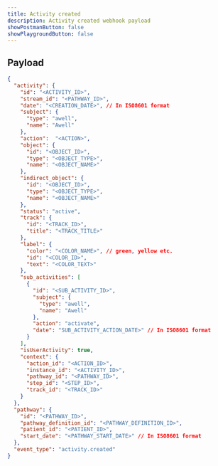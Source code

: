 ```yaml
---
title: Activity created
description: Activity created webhook payload
showPostmanButton: false
showPlaygroundButton: false
---
```


## Payload

```json
{
  "activity": {
    "id": "<ACTIVITY_ID>",
    "stream_id": "<PATHWAY_ID>",
    "date": "<CREATION_DATE>", // In ISO8601 format
    "subject": {
      "type": "awell",
      "name": "Awell"
    },
    "action":  "<ACTION>",
    "object": {
      "id": "<OBJECT_ID>",
      "type": "<OBJECT_TYPE>",
      "name": "<OBJECT_NAME>"
    },
    "indirect_object": {
      "id": "<OBJECT_ID>",
      "type": "<OBJECT_TYPE>",
      "name": "<OBJECT_NAME>"
    },
    "status": "active",
    "track": {
      "id": "<TRACK_ID>",
      "title": "<TRACK_TITLE>"
    },
    "label": {
      "color": "<COLOR_NAME>", // green, yellow etc.
      "id": "<COLOR_ID>",
      "text": "<COLOR_TEXT>"
    },
    "sub_activities": [
      {
        "id": "<SUB_ACTIVITY_ID>",
        "subject": {
          "type": "awell",
          "name": "Awell"
        },
        "action": "activate",
        "date": "SUB_ACTIVITY_ACTION_DATE>" // In ISO8601 format
      }
    ],
    "isUserActivity": true,
    "context": {
      "action_id": "<ACTION_ID>",
      "instance_id": "<ACTIVITY_ID>",
      "pathway_id": "<PATHWAY_ID>",
      "step_id": "<STEP_ID>",
      "track_id": "<TRACK_ID>"
    }
  },
  "pathway": {
    "id": "<PATHWAY_ID>",
    "pathway_definition_id": "<PATHWAY_DEFINITION_ID>",
    "patient_id": "<PATIENT_ID>",
    "start_date": "<PATHWAY_START_DATE>" // In ISO8601 format
  },
  "event_type": "activity.created"
}
```

